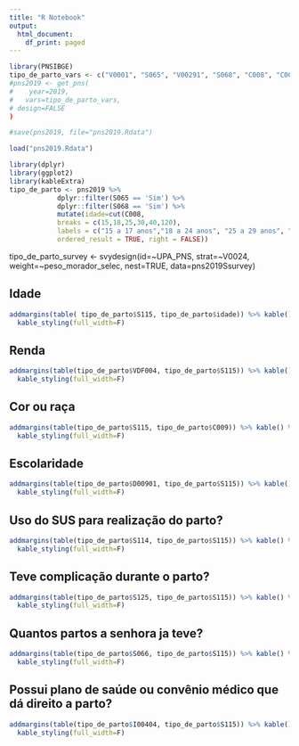 ```yaml
---
title: "R Notebook"
output:
  html_document:
    df_print: paged
---
```


```r
library(PNSIBGE)
tipo_de_parto_vars <- c("V0001", "S065", "V00291", "S068", "C008", "C009", "VDF004", "C009", "I00404", "D00901", "S114", "S125", "S066", "S06701", "S06702", "S06703", "S118", "S116", "S06701", "S06702", "S06703", "S112", "S128", "S129", "S073", "S074", "S080", "R032", "R037", "S115", "V00291")
#pns2019 <- get_pns(
#    year=2019, 
#   vars=tipo_de_parto_vars, 
# design=FALSE
)

#save(pns2019, file="pns2019.Rdata")
```


```r
load("pns2019.Rdata")
```


```r
library(dplyr)
library(ggplot2)
library(kableExtra)
tipo_de_parto <- pns2019 %>%
            dplyr::filter(S065 == 'Sim') %>% 
            dplyr::filter(S068 == 'Sim') %>% 
            mutate(idade=cut(C008,
            breaks = c(15,18,25,30,40,120),
            labels = c("15 a 17 anos","18 a 24 anos", "25 a 29 anos", "30 a 39 anos", "40 anos ou mais"),
            ordered_result = TRUE, right = FALSE)) 

```

tipo_de_parto_survey <- svydesign(id=~UPA_PNS, strat=~V0024, weight=~peso_morador_selec, nest=TRUE, 
                 data=pns2019Ssurvey)



## Idade

```r
addmargins(table( tipo_de_parto$S115, tipo_de_parto$idade)) %>% kable() %>% 
  kable_styling(full_width=F)
```

## Renda

```r
addmargins(table(tipo_de_parto$VDF004, tipo_de_parto$S115)) %>% kable() %>% 
  kable_styling(full_width=F)
```

## Cor ou raça

```r
addmargins(table(tipo_de_parto$S115, tipo_de_parto$C009)) %>% kable() %>% 
  kable_styling(full_width=F)
```

## Escolaridade

```r
addmargins(table(tipo_de_parto$D00901, tipo_de_parto$S115)) %>% kable() %>% 
  kable_styling(full_width=F)
```

## Uso do SUS para realização do parto?

```r
addmargins(table(tipo_de_parto$S114, tipo_de_parto$S115)) %>% kable() %>% 
  kable_styling(full_width=F)
```

## Teve complicação durante o parto?

```r
addmargins(table(tipo_de_parto$S125, tipo_de_parto$S115)) %>% kable() %>% 
  kable_styling(full_width=F)
```

## Quantos partos a senhora ja teve?

```r
addmargins(table(tipo_de_parto$S066, tipo_de_parto$S115)) %>% kable() %>% 
  kable_styling(full_width=F)
```

## Possui plano de saúde ou convênio médico que dá direito a parto?

```r
addmargins(table(tipo_de_parto$I00404, tipo_de_parto$S115)) %>% kable() %>% 
  kable_styling(full_width=F)

```

